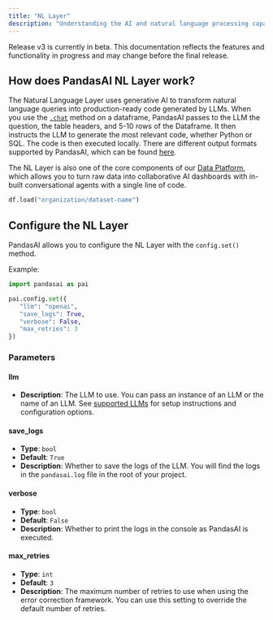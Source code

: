 ```yaml
---
title: "NL Layer"
description: "Understanding the AI and natural language processing capabilities of PandasAI"
---
```


<Note title="Beta Notice">
  Release v3 is currently in beta. This documentation reflects the features and
  functionality in progress and may change before the final release.
</Note>

## How does PandasAI NL Layer work?

The Natural Language Layer uses generative AI to transform natural language queries into production-ready code generated by LLMs.
When you use the [`.chat`](/v3/chat-and-output) method on a dataframe, PandasAI passes to the LLM the question, the table headers, and 5-10 rows of the Dataframe.
It then instructs the LLM to generate the most relevant code, whether Python or SQL. The code is then executed locally.
There are different output formats supported by PandasAI, which can be found [here](/v3/chat-and-output#available-output-formats).

The NL Layer is also one of the core components of our [Data Platform](/v3/ai-dashboards), which allows you to turn raw data into collaborative AI dashboards with in-built conversational agents with a single line of code.

```python
df.load("organization/dataset-name")
```

## Configure the NL Layer

PandasAI allows you to configure the NL Layer with the `config.set()` method.

Example:

```python
import pandasai as pai

pai.config.set({
   "llm": "openai",
   "save_logs": True,
   "verbose": False,
   "max_retries": 3
})
```

### Parameters

#### llm

- **Description**: The LLM to use. You can pass an instance of an LLM or the name of an LLM. See [supported LLMs](/v3/large-language-models) for setup instructions and configuration options.

#### save_logs

- **Type**: `bool`
- **Default**: `True`
- **Description**: Whether to save the logs of the LLM. You will find the logs in the `pandasai.log` file in the root of your project.

#### verbose

- **Type**: `bool`
- **Default**: `False`
- **Description**: Whether to print the logs in the console as PandasAI is executed.

#### max_retries

- **Type**: `int`
- **Default**: `3`
- **Description**: The maximum number of retries to use when using the error correction framework. You can use this setting to override the default number of retries.
